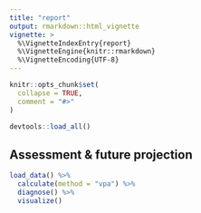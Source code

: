 ```yaml
---
title: "report"
output: rmarkdown::html_vignette
vignette: >
  %\VignetteIndexEntry{report}
  %\VignetteEngine{knitr::rmarkdown}
  %\VignetteEncoding{UTF-8}
---
```


```r
knitr::opts_chunk$set(
  collapse = TRUE,
  comment = "#>"
)
```

```r
devtools::load_all()
```

## Assessment & future projection
```r
load_data() %>%
  calculate(method = "vpa") %>%
  diagnose() %>%
  visualize()
```
